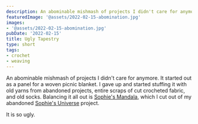 ```yaml
---
description: An abominable mishmash of projects I didn't care for anymore.
featuredImage: '@assets/2022-02-15-abomination.jpg'
images:
- '@assets/2022-02-15-abomination.jpg'
pubDate: '2022-02-15'
title: Ugly Tapestry
type: short
tags:
- crochet
- weaving
---
```

An abominable mishmash of projects I didn't care for anymore. It started out
as a panel for a woven picnic blanket. I gave up and started stuffing it with
old yarns from abandoned projects, entire scraps of cut crocheted fabric, and
old socks. Balancing it all out is [Sophie's Mandala](https://lookatwhatimade.net/crafts/yarn/crochet/free-crochet-patterns/sophies-mandala-part-3-large/), which I cut out of my abandoned [Sophie's Universe](https://lookatwhatimade.net/crafts/yarn/crochet/sophies-universe-cal-2015/sophies-universe-cal-2015-information/) project.

It is so ugly.